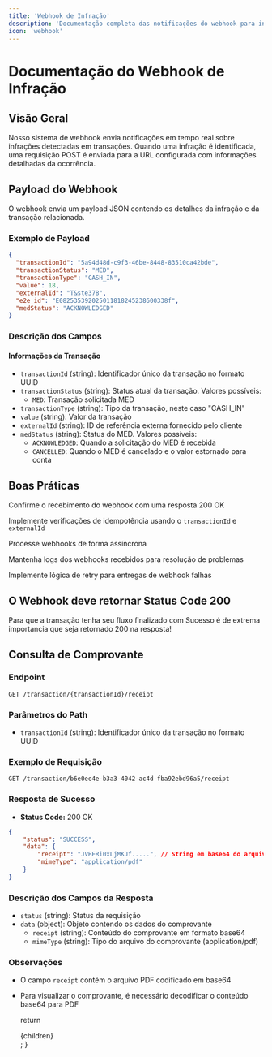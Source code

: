 ```yaml
---
title: 'Webhook de Infração'
description: 'Documentação completa das notificações do webhook para infrações em transações'
icon: 'webhook'
---
```


# Documentação do Webhook de Infração

## Visão Geral
Nosso sistema de webhook envia notificações em tempo real sobre infrações detectadas em transações. Quando uma infração é identificada, uma requisição POST é enviada para a URL configurada com informações detalhadas da ocorrência.

## Payload do Webhook
O webhook envia um payload JSON contendo os detalhes da infração e da transação relacionada.

### Exemplo de Payload
```json
{
  "transactionId": "5a94d48d-c9f3-46be-8448-83510ca42bde",
  "transactionStatus": "MED",
  "transactionType": "CASH_IN",
  "value": 18,
  "externalId": "T&ste378",
  "e2e_id": "E082535392025011818245238600338f",
  "medStatus": "ACKNOWLEDGED"
}
```

### Descrição dos Campos

#### Informações da Transação
- `transactionId` (string): Identificador único da transação no formato UUID
- `transactionStatus` (string): Status atual da transação. Valores possíveis:
  - `MED`: Transação solicitada MED
- `transactionType` (string): Tipo da transação, neste caso "CASH_IN"
- `value` (string): Valor da transação
- `externalId` (string): ID de referência externa fornecido pelo cliente
- `medStatus` (string): Status do MED. Valores possíveis:
  - `ACKNOWLEDGED`: Quando a solicitação do MED é recebida
  - `CANCELLED`: Quando o MED é cancelado e o valor estornado para conta

## Boas Práticas


<Steps>
Confirme o recebimento do webhook com uma resposta 200 OK

Implemente verificações de idempotência usando o `transactionId` e `externalId`

Processe webhooks de forma assíncrona

Mantenha logs dos webhooks recebidos para resolução de problemas

Implemente lógica de retry para entregas de webhook falhas
</Steps>

## O Webhook deve retornar Status Code 200

<Warning>
  Para que a transação tenha seu fluxo finalizado com Sucesso é de extrema importancia que seja retornado 200 na resposta!
</Warning>

## Consulta de Comprovante

### Endpoint
```http
GET /transaction/{transactionId}/receipt
```

### Parâmetros do Path
- `transactionId` (string): Identificador único da transação no formato UUID

### Exemplo de Requisição
```http
GET /transaction/b6e0ee4e-b3a3-4042-ac4d-fba92ebd96a5/receipt
```

### Resposta de Sucesso
- **Status Code:** 200 OK

```json
{
    "status": "SUCCESS",
    "data": {
        "receipt": "JVBERi0xLjMKJf.....", // String em base64 do arquivo PDF
        "mimeType": "application/pdf"
    }
}
```

### Descrição dos Campos da Resposta
- `status` (string): Status da requisição
- `data` (object): Objeto contendo os dados do comprovante
  - `receipt` (string): Conteúdo do comprovante em formato base64
  - `mimeType` (string): Tipo do arquivo do comprovante (application/pdf)

### Observações
- O campo `receipt` contém o arquivo PDF codificado em base64
- Para visualizar o comprovante, é necessário decodificar o conteúdo base64 para PDF

  return <div className="docs-container">{children}</div>;
}
